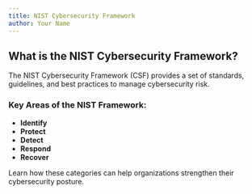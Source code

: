 ```yaml
---
title: NIST Cybersecurity Framework
author: Your Name
---
```


## What is the NIST Cybersecurity Framework?

The NIST Cybersecurity Framework (CSF) provides a set of standards, guidelines, and best practices to manage cybersecurity risk.

### Key Areas of the NIST Framework:

- **Identify**
- **Protect**
- **Detect**
- **Respond**
- **Recover**

Learn how these categories can help organizations strengthen their cybersecurity posture.
